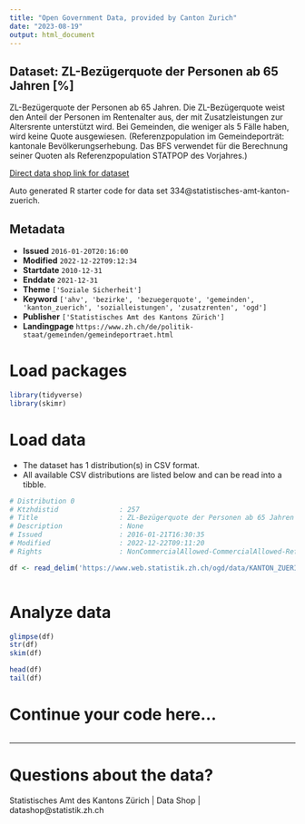 ```yaml
---
title: "Open Government Data, provided by Canton Zurich"
date: "2023-08-19"
output: html_document
---
```


## Dataset: ZL-Bezügerquote der Personen ab 65 Jahren [%]

ZL-Bezügerquote der Personen ab 65 Jahren. Die ZL-Bezügerquote weist den Anteil der Personen im Rentenalter aus, der mit Zusatzleistungen zur Altersrente unterstützt wird. Bei Gemeinden, die weniger als 5 Fälle haben, wird keine Quote ausgewiesen. (Referenzpopulation im Gemeindeporträt: kantonale Bevölkerungserhebung. Das BFS verwendet für die Berechnung seiner Quoten als Referenzpopulation STATPOP des Vorjahres.)

[Direct data shop link for dataset](https://www.zh.ch/de/politik-staat/opendata.html#/datasets/334@statistisches-amt-kanton-zuerich)

Auto generated R starter code for data set 334@statistisches-amt-kanton-zuerich.

## Metadata

- **Issued** `2016-01-20T20:16:00`
- **Modified** `2022-12-22T09:12:34`
- **Startdate** `2010-12-31`
- **Enddate** `2021-12-31`
- **Theme** `['Soziale Sicherheit']`
- **Keyword** `['ahv', 'bezirke', 'bezuegerquote', 'gemeinden', 'kanton_zuerich', 'sozialleistungen', 'zusatzrenten', 'ogd']`
- **Publisher** `['Statistisches Amt des Kantons Zürich']`
- **Landingpage** `https://www.zh.ch/de/politik-staat/gemeinden/gemeindeportraet.html`


# Load packages

```r

library(tidyverse)
library(skimr)

```

# Load data

-   The dataset has 1 distribution(s) in CSV format.
-   All available CSV distributions are listed below and can be read into a tibble.

```r

# Distribution 0
# Ktzhdistid               : 257
# Title                    : ZL-Bezügerquote der Personen ab 65 Jahren [%]
# Description              : None
# Issued                   : 2016-01-21T16:30:35
# Modified                 : 2022-12-22T09:11:20
# Rights                   : NonCommercialAllowed-CommercialAllowed-ReferenceRequired

df <- read_delim('https://www.web.statistik.zh.ch/ogd/data/KANTON_ZUERICH_817.csv')



```

# Analyze data

```r

glimpse(df)
str(df)
skim(df)

head(df)
tail(df)

```

# Continue your code here...

```r

```

------------------------------------------------------------------------

# Questions about the data?

Statistisches Amt des Kantons Zürich | Data Shop | datashop@statistik.zh.ch
